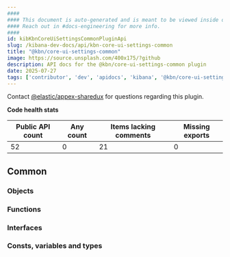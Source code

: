 ```yaml
---
####
#### This document is auto-generated and is meant to be viewed inside our experimental, new docs system.
#### Reach out in #docs-engineering for more info.
####
id: kibKbnCoreUiSettingsCommonPluginApi
slug: /kibana-dev-docs/api/kbn-core-ui-settings-common
title: "@kbn/core-ui-settings-common"
image: https://source.unsplash.com/400x175/?github
description: API docs for the @kbn/core-ui-settings-common plugin
date: 2025-07-27
tags: ['contributor', 'dev', 'apidocs', 'kibana', '@kbn/core-ui-settings-common']
---
```




Contact [@elastic/appex-sharedux](https://github.com/orgs/elastic/teams/appex-sharedux) for questions regarding this plugin.

**Code health stats**

| Public API count  | Any count | Items lacking comments | Missing exports |
|-------------------|-----------|------------------------|-----------------|
| 52 | 0 | 21 | 0 |

## Common

### Objects
<DocDefinitionList data={kbnCoreUiSettingsCommonObj.common.objects}/>

### Functions
<DocDefinitionList data={kbnCoreUiSettingsCommonObj.common.functions}/>

### Interfaces
<DocDefinitionList data={kbnCoreUiSettingsCommonObj.common.interfaces}/>

### Consts, variables and types
<DocDefinitionList data={kbnCoreUiSettingsCommonObj.common.misc}/>

